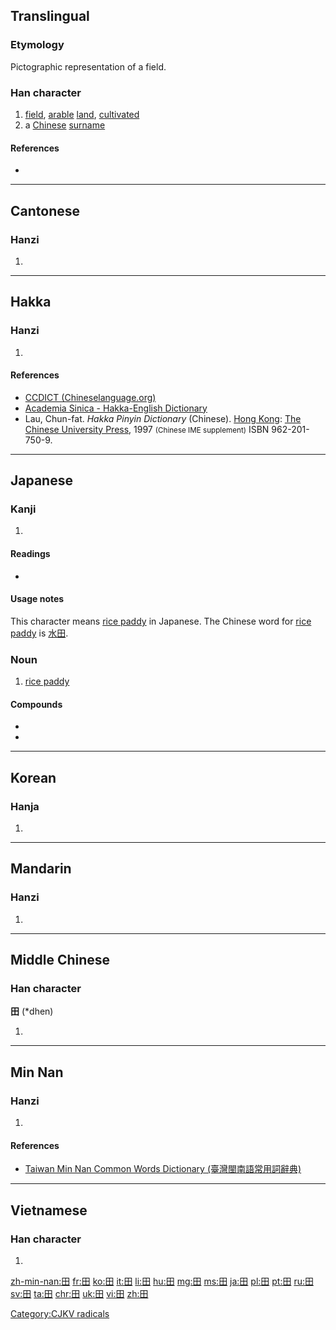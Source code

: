 {{also|𐌎}}
==Translingual==
{{stroke order|strokes=5}}
{{stroke order|strokes=5|type=jbw}}
{{stroke order|type=animate}}
{{stroke order|type=janimate}}

===Etymology===
{{Han etyl}}
Pictographic representation of a field.

===Han character===
{{Han char|rn=102|rad=田|as=00|sn=5|four=6040<sub>0</sub>|canj=田 (W)|ids=⿴[[囗]][[十]]}}

# [[field]], [[arable]] [[land]], [[cultivated]]
# a [[Chinese]] [[surname]]

====References====
* {{Han ref|kx=0756.110|dkj=21723|dj=1167.010|hdz=42524.010|uh=7530|ud=30000|bh=A5D0|bd=42448}}

----

==Cantonese==

===Hanzi===
{{yue-hanzi|jyut=|y=tin4}}

# {{defn|lang=yue|sort=田00}}

----

==Hakka==

===Hanzi===
{{hak-hanzi|poj=thîen|gd=t'ien<sup>2</sup>; t'en<sup>2</sup> [Bao'an, Dongguan]|hpy=tian2}}

# {{defn|lang=hak|sort=田00}}

====References====
*[http://www.chinalanguage.com/dictionaries/?mode=view&view=chardict&query=%E7%94%B0 CCDICT (Chineselanguage.org)]
*[http://minhakka.ling.sinica.edu.tw/bkg/hakyin/search.php?DETAIL=1&LIMIT=id=44727&dbname=su_tian_1&graph=2 Academia Sinica - Hakka-English Dictionary]
*Lau, Chun-fat. ''Hakka Pinyin Dictionary'' (Chinese). [[Hong Kong]]: [[w:Chinese University of Hong Kong|The Chinese University Press]], 1997 <small>(Chinese IME supplement)</small> ISBN 962-201-750-9.

----

==Japanese==

===Kanji===
{{ja-kanji|grade=1|rs=田00}}

# {{defn|lang=ja|sort=田00}}

====Readings====
* {{ja-readings|goon=[[でん]] (den)
|kanon=[[てん]] (ten)
|kun=[[た]] (ta)
|nanori=[[だ]] (da)}}

====Usage notes====
This character means [[rice paddy]] in Japanese. The Chinese word for [[rice paddy]] is [[水田]].

===Noun===
{{ja-noun|k|hira=た|rom=ta}}

# [[rice paddy]]

====Compounds====
* {{ja-r|半田|はんだ}}
* {{ja-r|豊田|とよた}}

----

==Korean==

===Hanja===
{{ko-hanja|hangeul=전|eumhun=밭|rv=jeon|mr=chŏn|y=cen}}

# {{defn|lang=ko|sort=田00}}

----

==Mandarin==

===Hanzi===
{{cmn-hanzi|pin=[[tián]] ([[tian2]]), [[yāo]] ([[yao1]])|wg=t'ien<sup>2</sup>, yao<sup>1</sup>}}

# {{defn|lang=cmn|sort=田00}}

----

==Middle Chinese==

===Han character===
'''田''' (*dhen)<!--asterisk signifies that this is a reconstructed pronunciation-->

# {{defn|lang=zhx-mid|sort=田00}}

----

==Min Nan==

===Hanzi===
{{nan-hanzi|tlpa=tiân (tian<sup>5</sup>), tshân (tshan<sup>5</sup>)}}

# {{defn|lang=nan|sort=田00}}

====References====
*[http://twblg.dict.edu.tw/holodict_new/result_detail.jsp?n_no=1855&curpage=1&sample=%E7%94%B0&radiobutton=1&querytarget=1&limit=20&pagenum=3&rowcount=52 Taiwan Min Nan Common Words Dictionary (臺灣閩南語常用詞辭典)]

----

==Vietnamese==

===Han character===
{{vi-hantu|[[điền]], [[ruộng]]|rs=田00}}

# {{defn|lang=vi|sort=田00}}

[[Category:CJKV radicals]]

[[zh-min-nan:田]]
[[fr:田]]
[[ko:田]]
[[it:田]]
[[li:田]]
[[hu:田]]
[[mg:田]]
[[ms:田]]
[[ja:田]]
[[pl:田]]
[[pt:田]]
[[ru:田]]
[[sv:田]]
[[ta:田]]
[[chr:田]]
[[uk:田]]
[[vi:田]]
[[zh:田]]